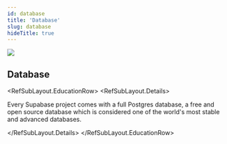```yaml
---
id: database
title: 'Database'
slug: database
hideTitle: true
---
```


<div className="flex items-center gap-3 not-prose">
  <div className="w-8 h-8 bg-brand-500 rounded flex items-center justify-center">
    <img className="w-6 h-6" src="/docs/img/icons/menu/database.svg" />
  </div>
  <h2>Database</h2>
</div>

<RefSubLayout.EducationRow>
  <RefSubLayout.Details>
    <p className="text-lg">
      Every Supabase project comes with a full Postgres database, a free and open source database
      which is considered one of the world's most stable and advanced databases.
    </p>
  </RefSubLayout.Details>
</RefSubLayout.EducationRow>

